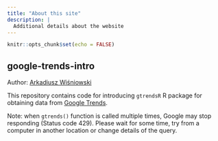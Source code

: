 ```yaml
---
title: "About this site"
description: |
  Additional details about the website
---
```


```r
knitr::opts_chunk$set(echo = FALSE)
```

## google-trends-intro

Author: [Arkadiusz Wiśniowski](https://www.research.manchester.ac.uk/portal/a.wisniowski.html)


This repository contains code for introducing `gtrendsR` R package for obtaining data from [Google Trends](https://trends.google.co.uk/trends/).


Note: when `gtrends()` function is called multiple times, Google may stop responding (Status code 429). Please wait for some time, try from a computer in another location or change details of the query.